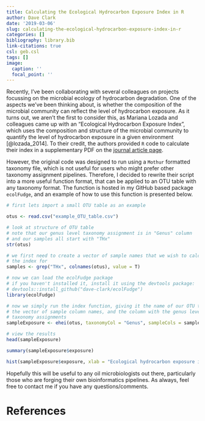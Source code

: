 ```yaml
---
title: Calculating the Ecological Hydrocarbon Exposure Index in R
author: Dave Clark
date: '2019-03-06'
slug: calculating-the-ecological-hydrocarbon-exposure-index-in-r
categories: []
bibliography: library.bib
link-citations: true
csl: geb.csl
tags: []
image:
  caption: ''
  focal_point: ''
---
```


Recently, I've been collaborating with several colleagues on projects focussing on the microbial ecology of hydrocarbon degradation. One of the aspects we've been thinking about, is whether the composition of the microbial community can reflect the level of hydrocarbon exposure. As it turns out, we aren't the first to consider this, as Mariana Lozada and colleagues came up with an "Ecological Hydrocarbon Exposure Index", which uses the composition and structure of the microbial community to quantify the level of hydrocarbon exposure in a given environment [@lozada_2014]. To their credit, the authors provided `R` code to calculate their index in a supplementary PDF on the [journal article page](https://www.jstage.jst.go.jp/article/jsme2/advpub/0/advpub_ME14028/_article/-char/ja/).

However, the original code was designed to run using a `Mothur` formatted taxonomy file, which is not useful for users who might prefer other taxonomy assignment pipelines. Therefore, I decided to rewrite their script into a more useful function format, that can be applied to an OTU table with any taxonomy format. The function is hosted in my GitHub based package `ecolFudge`, and an example of how to use this function is presented below.

```r
# first lets import a small OTU table as an example

otus <- read.csv("example_OTU_table.csv")

# look at structure of OTU table
# note that our genus level taxonomy assignment is in "Genus" column
# and our samples all start with "THx"
str(otus)

# we first need to create a vector of sample names that we wish to calculate
# the index for
samples <- grep("THx", colnames(otus), value = T)

# now we can load the ecolFudge package
# if you haven't installed it, install it using the devtools package:
# devtools::install_github("dave-clark/ecolFudge")
library(ecolFudge)

# now we simply run the index function, giving it the name of our OTU table
# the vector of sample column names, and the column with the genus level
# taxonomy assignments
sampleExposure <- ehei(otus, taxonomyCol = "Genus", sampleCols = samples)

# view the results
head(sampleExposure)

summary(sampleExposure$exposure)

hist(sampleExposure$exposure, xlab = "Ecological hydrocarbon exposure index")
```

Hopefully this will be useful to any oil microbiologists out there, particularly those who are forging their own bioinformatics pipelines. As always, feel free to contact me if you have any questions/comments.

# References
